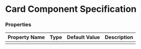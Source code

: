 
<Meta title="Card" />

# Card Component Specification

### Properties <a href="#properties-attributes" id="properties-attributes"></a>

| Property Name | Type     | Default Value  | Description                      |
| -------------- | -------- | -------------- | -------------------------------- |
|	|	|	|	|